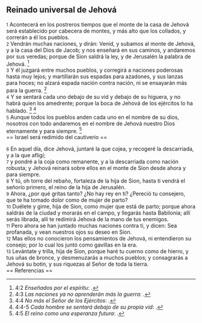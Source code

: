 == Reinado universal de Jehová ==

{{anchor|1}} <small>1</small> Acontecerá en los postreros tiempos que el monte de la casa de Jehová será establecido por cabecera de montes, y más alto que los collados, y correrán a él los pueblos.<br>
{{anchor|2}} <small>2</small> Vendrán muchas naciones, y dirán: Venid, y subamos al monte de Jehová, y a la casa del Dios de Jacob; y nos enseñará en sus caminos, y andaremos por sus veredas; porque de Sion saldrá la ley, y de Jerusalén la palabra de Jehová. <ref>4:2 ''Enseñados por el espíritu'': {{lib|LU|156|5|2}}.</ref><br>
{{anchor|3}} <small>3</small> Y él juzgará entre muchos pueblos, y corregirá a naciones poderosas hasta muy lejos; y martillarán sus espadas para azadones, y sus lanzas para hoces; no alzará espada nación contra nación, ni se ensayarán más para la guerra. <ref>4:3 ''Las naciones ya no aprenderán más la guerra'': {{lib|LU|159|5|6}}.</ref><br>
{{anchor|4}} <small>4</small> Y se sentará cada uno debajo de su vid y debajo de su higuera, y no habrá quien los amedrente; porque la boca de Jehová de los ejércitos lo ha hablado. <ref>4:4 ''No más el Señor de los Ejércitos'': {{lib|LU|194|3|11}}.</ref> <ref>4:4-5 ''Cada hombre se sentará debajo de su propia vid'': {{lib|LU|97|5|5}}.</ref><br>
{{anchor|5}} <small>5</small> Aunque todos los pueblos anden cada uno en el nombre de su dios, nosotros con todo andaremos en el nombre de Jehová nuestro Dios eternamente y para siempre. <ref>4:5 ''El reino como una esperanza futura'': {{lib|LU|170|1|3}}.</ref><br>
== Israel será redimido del cautiverio ==

{{anchor|6}} <small>6</small> En aquel día, dice Jehová, juntaré la que cojea, y recogeré la descarriada, y a la que afligí;<br>
{{anchor|7}} <small>7</small> y pondré a la coja como remanente, y a la descarriada como nación robusta; y Jehová reinará sobre ellos en el monte de Sion desde ahora y para siempre.<br>
{{anchor|8}} <small>8</small> Y tú, oh torre del rebaño, fortaleza de la hija de Sion, hasta ti vendrá el señorío primero, el reino de la hija de Jerusalén.<br>
{{anchor|9}} <small>9</small> Ahora, ¿por qué gritas tanto? ¿No hay rey en ti? ¿Pereció tu consejero, que te ha tomado dolor como de mujer de parto?<br>
{{anchor|10}} <small>10</small> Duélete y gime, hija de Sion, como mujer que está de parto; porque ahora saldrás de la ciudad y morarás en el campo, y llegarás hasta Babilonia; allí serás librada, allí te redimirá Jehová de la mano de tus enemigos.<br>
{{anchor|11}} <small>11</small> Pero ahora se han juntado muchas naciones contra ti, y dicen: Sea profanada, y vean nuestros ojos su deseo en Sion.<br>
{{anchor|12}} <small>12</small> Mas ellos no conocieron los pensamientos de Jehová, ni entendieron su consejo; por lo cual los juntó como gavillas en la era.<br>
{{anchor|13}} <small>13</small> Levántate y trilla, hija de Sion, porque haré tu cuerno como de hierro, y tus uñas de bronce, y desmenuzarás a muchos pueblos; y consagrarás a Jehová su botín, y sus riquezas al Señor de toda la tierra.<br>
== Referencias ==

<references />

